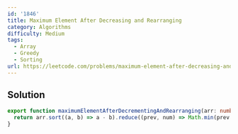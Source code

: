 ```yaml
---
id: '1846'
title: Maximum Element After Decreasing and Rearranging
category: Algorithms
difficulty: Medium
tags:
  - Array
  - Greedy
  - Sorting
url: https://leetcode.com/problems/maximum-element-after-decreasing-and-rearranging
---
```


## Solution

```typescript filename="solution.ts" copy
export function maximumElementAfterDecrementingAndRearranging(arr: number[]): number {
  return arr.sort((a, b) => a - b).reduce((prev, num) => Math.min(prev + 1, num), 0);
}
```
